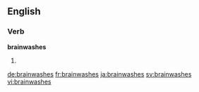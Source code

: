 ==English==

===Verb===
'''brainwashes'''
# {{third-person singular of|brainwash}}

[[de:brainwashes]]
[[fr:brainwashes]]
[[ja:brainwashes]]
[[sv:brainwashes]]
[[vi:brainwashes]]
